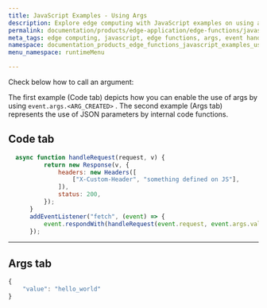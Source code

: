 ```yaml
---
title: JavaScript Examples - Using Args
description: Explore edge computing with JavaScript examples on using args and event handling for web development, including async functions and JSON parameters.
permalink: documentation/products/edge-application/edge-functions/javascript-examples/using-args
meta_tags: edge computing, javascript, edge functions, args, event handling, code examples, web development, async functions, HTTP headers, JSON parameters
namespace: documentation_products_edge_functions_javascript_examples_using_args
menu_namespace: runtimeMenu

---
```


Check below how to call an argument:

The first example (Code tab) depicts how you can enable the use of args by using ``event.args.<ARG_CREATED>`` . The second example (Args tab) represents the use of JSON parameters by internal code functions.

## Code tab

```js
  async function handleRequest(request, v) {
          return new Response(v, {
              headers: new Headers([
                  ["X-Custom-Header", "something defined on JS"],
              ]),
              status: 200,
          });
      }
      addEventListener("fetch", (event) => {
          event.respondWith(handleRequest(event.request, event.args.value));
      });
```

---

## Args tab

```js
{
    "value": "hello_world"
}
```




